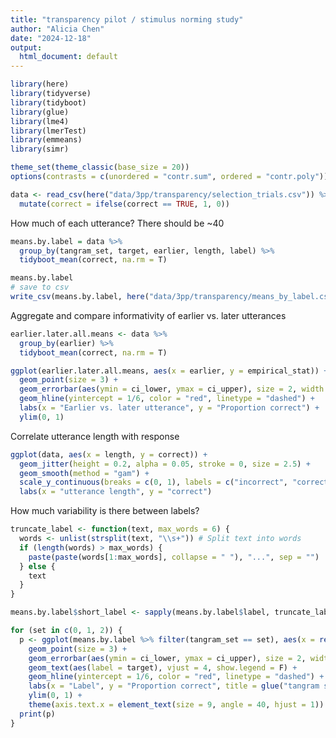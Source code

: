 ```yaml
---
title: "transparency pilot / stimulus norming study"
author: "Alicia Chen"
date: "2024-12-18"
output:
  html_document: default
---
```


```r
library(here)
library(tidyverse)
library(tidyboot)
library(glue)
library(lme4)
library(lmerTest)
library(emmeans)
library(simr)

theme_set(theme_classic(base_size = 20))
options(contrasts = c(unordered = "contr.sum", ordered = "contr.poly"))
```

```r
data <- read_csv(here("data/3pp/transparency/selection_trials.csv")) %>% 
  mutate(correct = ifelse(correct == TRUE, 1, 0))
```
How much of each utterance? There should be ~40

```r
means.by.label = data %>% 
  group_by(tangram_set, target, earlier, length, label) %>% 
  tidyboot_mean(correct, na.rm = T)

means.by.label
# save to csv
write_csv(means.by.label, here("data/3pp/transparency/means_by_label.csv"))
```

Aggregate and compare informativity of earlier vs. later utterances

```r
earlier.later.all.means <- data %>% 
  group_by(earlier) %>% 
  tidyboot_mean(correct, na.rm = T)
```

```r
ggplot(earlier.later.all.means, aes(x = earlier, y = empirical_stat)) +
  geom_point(size = 3) +
  geom_errorbar(aes(ymin = ci_lower, ymax = ci_upper), size = 2, width = 0.0) +
  geom_hline(yintercept = 1/6, color = "red", linetype = "dashed") +
  labs(x = "Earlier vs. later utterance", y = "Proportion correct") +
  ylim(0, 1)
```

Correlate utterance length with response

```r
ggplot(data, aes(x = length, y = correct)) +
  geom_jitter(height = 0.2, alpha = 0.05, stroke = 0, size = 2.5) +
  geom_smooth(method = "gam") +
  scale_y_continuous(breaks = c(0, 1), labels = c("incorrect", "correct")) +
  labs(x = "utterance length", y = "correct")
```
How much variability is there between labels? 

```r
truncate_label <- function(text, max_words = 6) {
  words <- unlist(strsplit(text, "\\s+")) # Split text into words
  if (length(words) > max_words) {
    paste(paste(words[1:max_words], collapse = " "), "...", sep = "")
  } else {
    text
  }
}

means.by.label$short_label <- sapply(means.by.label$label, truncate_label)

for (set in c(0, 1, 2)) {
  p <- ggplot(means.by.label %>% filter(tangram_set == set), aes(x = reorder(short_label, empirical_stat), y = empirical_stat, color = earlier)) +
    geom_point(size = 3) +
    geom_errorbar(aes(ymin = ci_lower, ymax = ci_upper), size = 2, width = 0.0) +
    geom_text(aes(label = target), vjust = 4, show.legend = F) +
    geom_hline(yintercept = 1/6, color = "red", linetype = "dashed") +
    labs(x = "Label", y = "Proportion correct", title = glue("tangram set {set}")) +
    ylim(0, 1) +
    theme(axis.text.x = element_text(size = 9, angle = 40, hjust = 1))
  print(p)
}
```





